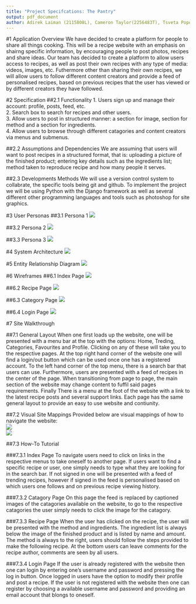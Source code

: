 ```yaml
---
title: "Project Specifcations: The Pantry"
output: pdf_document
author: Adirek Laiman (2115808L), Cameron Taylor(2256483T), Tsveta Popova (2254765P), Andrew Ritchie (2253409R)
---
```

\tableofcontents

\newpage
#1 Application Overview
We have decided to create a platform for people to share all things cooking. This will be a recipe website with an emphasis on shairng specific information, by encouraging people to post photos, recipes and share ideas. Our team has decided to create a platform to allow users access to recipes, as well as post their own recipes with any type of media: videos, images, etc. Futhermore other than sharing their own recipes, we will allow users to follow different content creators and provide a feed of personalised recipes, based on previous recipes that the user has viewed or by different creators they have followed.

#2 Specification
##2.1 Functionality
1. Users sign up and manage their account: profile, posts, feed, etc.  
2. Search box to search for recipes and other users.  
3. Allow users to post in structured manner: a section for image, section for method and a section for ingredients.  
4. Allow users to browse through different catagories and content creators via menus and submenus.

##2.2 Assumptions and Dependencies
We are assuming that users will want to post recipes in a structured format, that is: uploading a picture of the finished product; entering key details such as the ingredients list; method taken to reproduce recipe and how many people it serves.

##2.3 Developments Methods
We will use a version control system to collabrate, the specific tools being git and github. To implement the project we will be using Python with the Django framework as well as several different other programming languages and tools such as photoshop for site graphics.

\newpage
#3 User Personas
##3.1 Persona 1
![](img/persona1.png)\
\newpage

##3.2 Persona 2
![](img/persona2.png)\


##3.3 Persona 3
![](img/persona3.png)\




\newpage
#4 System Architecture
![](img/system_arc.png)\ \newpage

\newpage
#5 Entity Relationship Diagram
![](img/ER_Diagram.png)\ \newpage

#6 Wireframes
##6.1 Index Page
![](img/index.png)\ \newpage

##6.2 Recipe Page
![](img/recipe.png)\ \newpage

##6.3 Category Page
![](img/category.png)\ \newpage

##6.4 Login Page
![](img/login.png)\ \newpage

#7 Site Walkthrough 

##7.1 General Layout
When one first loads up the website, one will be presented with a menu bar at the top with the options: Home, Treding, Categories, Favourites and Profile. Clicking on any of these will take you to the respective pages. At the top right hand corner of the website one will find a login/out button which can be used once one has a registered account. To the left hand corner of the top menu, there is a search bar that users can use. Furthermore, users are presented with a feed of recipes in the center of the page. When transitioning from page to page, the main section of the website may change content to fuffil said pages requirements. Finally There is a menu at the foot of the website with a link to the latest recipe posts and several support links. Each page has the same general layout to provide an easy to use website and contiunity. 

##7.2 Visual Site Mappings
Provided below are visual mappings of how to navigate the website:\
![](img/chart1.png)\
![](img/urls_pic.png)\


##7.3 How-To Tutorial

###7.3.1 Index Page
To navigate users need to click on links in the respective menus to take oneself to another page. If users want to find a specific recipe or user, one simply needs to type what they are looking for in the search bar. If not signed in one will be presented with a feed of trending recipes, however if signed in the feed is personalised based on which users one follows and on previous recipe viewing history.

###7.3.2 Catagory Page
On this page the feed is replaced by captioned images of the catagories available on the website, to go to the respective catagories the user simply needs to click the image for the catagory.

###7.3.3 Recipe Page
When the user has clicked on the recipe, the user will be presented with the method and ingredients. The ingredient list is always below the image of the finished product and is listed by name and amount. The method is always to the right, users should follow the steps provided to make the following recipe. At the bottom users can leave comments for the recipe author, comments are seen by all users.

###7.3.4 Login Page
If the user is already registered with the website then one can login by entering one's username and password and pressing the log in button. Once logged in users have the option to modify their profile and post a recipe. If the user is not registered with the website then one can register by choosing a available username and password and providing an email account that blongs to oneself.



